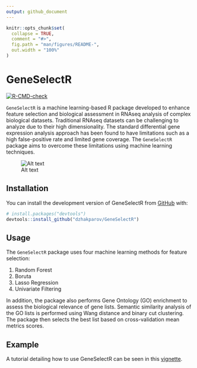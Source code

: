 ```yaml
---
output: github_document
---
```


<!-- README.md is generated from README.Rmd. Please edit that file -->

```r
knitr::opts_chunk$set(
  collapse = TRUE,
  comment = "#>",
  fig.path = "man/figures/README-",
  out.width = "100%"
)
```

# GeneSelectR

<!-- badges: start -->
[![R-CMD-check](https://github.com/dzhakparov/GeneSelectR/actions/workflows/R-CMD-check.yaml/badge.svg)](https://github.com/dzhakparov/GeneSelectR/actions/workflows/R-CMD-check.yaml)
<!-- badges: end -->

`GeneSelectR` is a machine learning-based R package developed to enhance feature selection and biological assessment in RNAseq analysis of complex biological datasets. Traditional RNAseq datasets can be challenging to analyze due to their high dimensionality. The standard differential gene expression analysis approach has been found to have limitations such as a high false-positive rate and limited gene coverage. The `GeneSelectR` package aims to overcome these limitations using machine learning techniques.

![Alt text](./vignettes/images/package-scheme.png)

## Installation

You can install the development version of GeneSelectR from [GitHub](https://github.com/) with:

``` r
# install.packages("devtools")
devtools::install_github("dzhakparov/GeneSelectR")
```
## Usage

The `GeneSelectR` package uses four machine learning methods for feature selection:

1. Random Forest
2. Boruta
3. Lasso Regression
4. Univariate Filtering

In addition, the package also performs Gene Ontology (GO) enrichment to assess the biological relevance of gene lists. Semantic similarity analysis of the GO lists is performed using Wang distance and binary cut clustering. The package then selects the best list based on cross-validation mean metrics scores.

## Example
A tutorial detailing how to use GeneSelectR can be seen in this [vignette](https://dzhakparov.github.io/GeneSelectR/doc/example.html).
